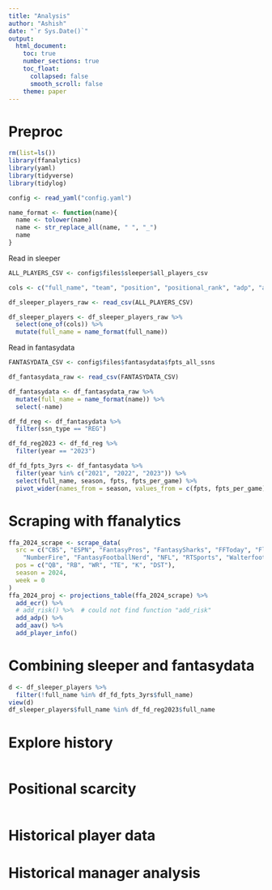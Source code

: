 ```yaml
---
title: "Analysis"
author: "Ashish"
date: "`r Sys.Date()`"
output:
  html_document:
    toc: true
    number_sections: true
    toc_float:
      collapsed: false
      smooth_scroll: false
    theme: paper
---
```


Preproc
===
```r
rm(list=ls())
library(ffanalytics)
library(yaml)
library(tidyverse)
library(tidylog)
```

```r
config <- read_yaml("config.yaml")
```

```r
name_format <- function(name){
  name <- tolower(name)
  name <- str_replace_all(name, " ", "_")
  name
}
```


Read in sleeper
```r
ALL_PLAYERS_CSV <- config$files$sleeper$all_players_csv

cols <- c("full_name", "team", "position", "positional_rank", "adp", "adp_date", "first_name","last_name", "status",  "injury_start_date", "injury_notes","sleeper_id", "age", "practice_participation", "depth_chart_order", "fantasy_positions","number", "team_abbr",   "rank_int")

df_sleeper_players_raw <- read_csv(ALL_PLAYERS_CSV)

df_sleeper_players <- df_sleeper_players_raw %>% 
  select(one_of(cols)) %>% 
  mutate(full_name = name_format(full_name))
```

Read in fantasydata
```r
FANTASYDATA_CSV <- config$files$fantasydata$fpts_all_ssns

df_fantasydata_raw <- read_csv(FANTASYDATA_CSV)

df_fantasydata <- df_fantasydata_raw %>% 
  mutate(full_name = name_format(name)) %>% 
  select(-name)

df_fd_reg <- df_fantasydata %>% 
  filter(ssn_type == "REG")

df_fd_reg2023 <- df_fd_reg %>% 
  filter(year == "2023")

df_fd_fpts_3yrs <- df_fantasydata %>% 
  filter(year %in% c("2021", "2022", "2023")) %>% 
  select(full_name, season, fpts, fpts_per_game) %>% 
  pivot_wider(names_from = season, values_from = c(fpts, fpts_per_game))
```

Scraping with ffanalytics
===
```r
ffa_2024_scrape <- scrape_data(
  src = c("CBS", "ESPN", "FantasyPros", "FantasySharks", "FFToday", "FleaFlicker",
    "NumberFire", "FantasyFootballNerd", "NFL", "RTSports", "Walterfootball"),
  pos = c("QB", "RB", "WR", "TE", "K", "DST"),
  season = 2024,
  week = 0
)
ffa_2024_proj <- projections_table(ffa_2024_scrape) %>%
  add_ecr() %>% 
  # add_risk() %>%  # could not find function "add_risk"
  add_adp() %>% 
  add_aav() %>% 
  add_player_info()

```



Combining sleeper and fantasydata
===
```r
d <- df_sleeper_players %>% 
  filter(!full_name %in% df_fd_fpts_3yrs$full_name)
view(d)
df_sleeper_players$full_name %in% df_fd_reg2023$full_name
```


Explore history
===
```r

```



Positional scarcity
===
```r


```



Historical player data
===




Historical manager analysis
===